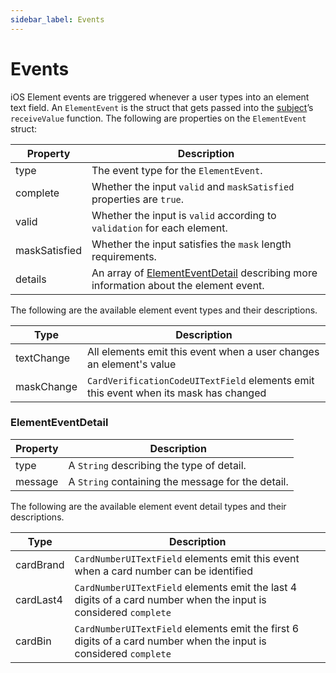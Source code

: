 ```yaml
---
sidebar_label: Events
---
```


# Events

iOS Element events are triggered whenever a user types into an element text field. An `ElementEvent` is the struct that gets passed into the [subject](/docs/sdks/mobile/ios#modified-and-additional-fields)’s `receiveValue` function. The following are properties on the `ElementEvent` struct:

| Property | Description |
| --- | --- |
| type | The event type for the `ElementEvent`. |
| complete | Whether the input `valid` and `maskSatisfied` properties are `true`. |
| valid | Whether the input is `valid` according to `validation` for each element. |
| maskSatisfied | Whether the input satisfies the `mask` length requirements. |
| details | An array of [ElementEventDetail](#elementeventdetail) describing more information about the element event. |

The following are the available element event types and their descriptions.

| Type | Description |
|--------------|--- |
| textChange | All elements emit this event when a user changes an element's value |
| maskChange | `CardVerificationCodeUITextField` elements emit this event when its mask has changed |

### ElementEventDetail

| Property | Description |
| --- | --- |
| type | A `String` describing the type of detail. |
| message | A `String` containing the message for the detail. |

The following are the available element event detail types and their descriptions.

| Type | Description |
| --- |--- |
| cardBrand | `CardNumberUITextField` elements emit this event when a card number can be identified |
| cardLast4 | `CardNumberUITextField` elements emit the last 4 digits of a card number when the input is considered `complete` |
| cardBin | `CardNumberUITextField` elements emit the first 6 digits of a card number when the input is considered `complete` |
